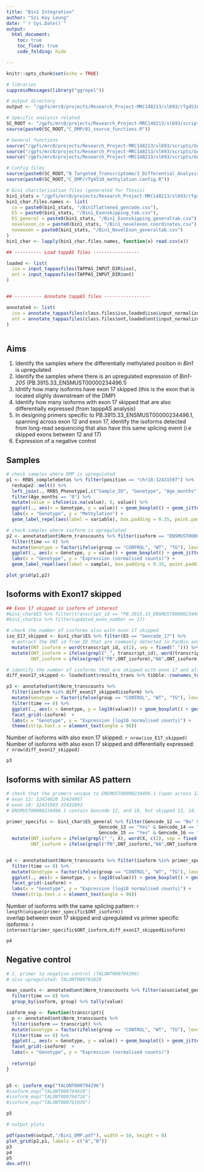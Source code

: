 ```yaml
---
title: "Bin1 Integration"
author: "Szi Kay Leung"
date: "`r Sys.Date()`"
output: 
  html_document:
    toc: true
    toc_float: true
    code_folding: hide

---
```


```r
knitr::opts_chunk$set(echo = TRUE)

# libraries
suppressMessages(library("ggrepel"))

# output directory
output <- "/gpfs/mrc0/projects/Research_Project-MRC148213/sl693/rTg4510/01_figures_tables/DMP"

# Specific analysis related
SC_ROOT <- "/gpfs/mrc0/projects/Research_Project-MRC148213/sl693/scripts/rTg4510/"
source(paste0(SC_ROOT,"C_DMP/01_source_functions.R"))

# General functions
source("/gpfs/mrc0/projects/Research_Project-MRC148213/sl693/scripts/General/5_TappAS_Differential/characterise/sqanti_general.R")
source("/gpfs/mrc0/projects/Research_Project-MRC148213/sl693/scripts/General/5_TappAS_Differential/characterise/plot_aesthetics.R")
source("/gpfs/mrc0/projects/Research_Project-MRC148213/sl693/scripts/General/5_TappAS_Differential/characterise/plot_tappas_analysis.R")

# Config files 
source(paste0(SC_ROOT,"B_Targeted_Transcriptome/3_Differential_Analysis/rTg4510_differential.config.R"))
source(paste0(SC_ROOT,"C_DMP/rTg4510_methylation.config.R"))

# Bin1 charcterisation files (generated for Thesis)
bin1_stats = "/gpfs/mrc0/projects/Research_Project-MRC148213/sl693/rTg4510/Merged_Targeted/4_characterise/TargetGenes/Bin1/Stats"
bin1_char.files.names <- list(
  co = paste0(bin1_stats, "/Bin1flattened_gencode.csv"),
  ES = paste0(bin1_stats, "/Bin1_Exonskipping_tab.csv"),
  ES_general = paste0(bin1_stats, "/Bin1_Exonskipping_generaltab.csv"),
  novelexon_co = paste0(bin1_stats, "/Bin1_novelexon_coordinates.csv"),
  noveexon = paste0(bin1_stats, "/Bin1_NovelExon_generaltab.csv")
) 
bin1_char <- lapply(bin1_char.files.names, function(x) read.csv(x))

## ---------- Load tappAS files -----------------

loaded <- list(
  iso = input_tappasfiles(TAPPAS_INPUT_DIR$iso),
  ont = input_tappasfiles(TAPPAS_INPUT_DIR$ont)
)


## ---------- Annotate tappAS files -----------------

annotated <- list(
  iso = annotate_tappasfiles(class.files$iso,loaded$iso$input_normalized_matrix,phenotype$iso),
  ont = annotate_tappasfiles(class.files$ont,loaded$ont$input_normalized_matrix,phenotype$ont)
)



```

## Aims

1. Identify the samples where the differentially methylated position in *Bin1* is upregulated  
2. Identify the samples where there is an upregulated expression of *Bin1-205* (PB.3915.33_ENSMUST00000234496.1)
3. Idntify how many isoforms have exon 17 skipped (this is the exon that is located slighly downstream of the DMP)
4. Identify how many isoforms with exon 17 skipped that are also differentially expressed (from tapppAS analysis)
5. In designing primers specific to PB.3915.33_ENSMUST00000234496.1, spanning across exon 12 and exon 17, identify the isoforms detected from long-read sequencing that also have this same splicing event (i.e skipped exons between 12 and 17)
6. Expression of a negative control 


## Samples 

```r
# check samples where DMP is upregulated
p1 <- RRBS_completebetas %>% filter(position == "chr18:32431597") %>% 
  reshape2::melt() %>% 
  left_join(., RRBS_Phenotype[,c("Sample_ID", "Genotype", "Age_months")], by = c("variable" = "Sample_ID")) %>% 
  filter(Age_months == "8") %>% 
  mutate(value = ifelse(is.na(value), 0, value)) %>%
  ggplot(., aes(x = Genotype, y = value)) + geom_boxplot() + geom_jitter() + 
  labs(x = "Genotype", y = "Methylation") + 
  geom_label_repel(aes(label = variable), box.padding = 0.35, point.padding = 0.5, segment.color = 'grey50') 

# check samples where isoform is upregulated
p2 <- annotated$ont$Norm_transcounts %>% filter(isoform == "ENSMUST00000234496.1") %>% 
  filter(time == 8) %>%
  mutate(Genotype = factor(ifelse(group == "CONTROL", "WT", "TG"), levels = c("WT","TG"))) %>% 
  ggplot(., aes(x = Genotype, y = value)) + geom_boxplot() + geom_jitter() +
  labs(x = "Genotype", y = "Expression (normalised counts)") + 
  geom_label_repel(aes(label = sample), box.padding = 0.35, point.padding = 0.5, segment.color = 'grey50') 

plot_grid(p1,p2)


```

## Isoforms with Exon17 skipped

```r
## Exon 17 skipped in isoform of interest
#bin1_char$ES %>% filter(transcript_id == "PB.3915.33_ENSMUST00000234496.1")
#bin1_char$co %>% filter(updated_exon_number == 17)

# check the number of isoforms also with exon 17 skipped
iso_E17_skipped <- bin1_char$ES %>% filter(ES == "Gencode_17") %>% 
  # extract the ONT id from ID that are commonly detected in PacBio and ONT (i.e. PBID_TALONID)
  mutate(ONT_isoform = word(transcript_id, c(2), sep = fixed("_"))) %>% 
  mutate(ONT_isoform = ifelse(grepl("_", transcript_id), word(transcript_id, c(2), sep = fixed("_")),as.character(transcript_id)),
         ONT_isoform = ifelse(grepl("PB",ONT_isoform),"NA",ONT_isoform))

# identify the number of isoforms that are skipped with exon 17 and also differentially expressed
diff_exon17_skipped <- loaded$ont$results_trans %>% tibble::rownames_to_column(., var = "isoform") %>% filter(isoform %in% iso_E17_skipped$ONT_isoform) 

p3 <- annotated$ont$Norm_transcounts %>% 
  filter(isoform %in% diff_exon17_skipped$isoform) %>% 
  mutate(Genotype = factor(ifelse(group == "CONTROL", "WT", "TG"), levels = c("WT","TG"))) %>% 
  filter(time == 8) %>%
  ggplot(., aes(x = Genotype, y = log10(value))) + geom_boxplot() + geom_jitter() + 
  facet_grid(~isoform)  + 
  labs(x = "Genotype", y = "Expression (log10 normalised counts)") +
  theme(strip.text.x = element_text(angle = 90))

```

Number of isoforms with also exon 17 skipped: `r nrow(iso_E17_skipped)`\
Number of isoforms with also exon 17 skipped and differentially expressed: `r nrow(diff_exon17_skipped)`

```r
p3
```

## Isoforms with similar AS pattern

```r
# check that the primers unique to ENSMUST00000234496.1 (span across 12 - 18)
# exon 12: 32424820 32424967
# exon 18: 32431983 32432093 
# ENSMUST00000234496.1 contain Gencode 12, and 18, but skipped 13, 14, 15, 16, 17

primer_specific <- bin1_char$ES_general %>% filter(Gencode_12 == "No" & Gencode_18 == "No" & 
                                  Gencode_13 == "Yes" & Gencode_14 == "Yes" &
                                  Gencode_15 == "Yes" & Gencode_16 == "Yes" & Gencode_17 == "Yes") %>% 
  mutate(ONT_isoform = ifelse(grepl("_", X), word(X, c(2), sep = fixed("_")),as.character(X)),
         ONT_isoform = ifelse(grepl("PB",ONT_isoform),"NA",ONT_isoform))


p4 <- annotated$ont$Norm_transcounts %>% filter(isoform %in% primer_specific$ONT_isoform) %>% 
  filter(time == 8) %>%
  mutate(Genotype = factor(ifelse(group == "CONTROL", "WT", "TG"), levels = c("WT","TG"))) %>% 
  ggplot(., aes(x = Genotype, y = log10(value))) + geom_boxplot() + geom_jitter() + 
  facet_grid(~isoform) +
  labs(x = "Genotype", y = "Expression (log10 normalised counts)") +
  theme(strip.text.x = element_text(angle = 90))

```

Number of isoforms with the same splicing pattern: `r length(unique(primer_specific$ONT_isoform))`\
overlap between exon 17 skipped and upregulated vs primer specific isoforms:
`r intersect(primer_specific$ONT_isoform,diff_exon17_skipped$isoform)`

```r
p4

```

## Negative control 
```r
# 2. primer to negative control (TALONT000794296)
# also upregulated: TALONT000761829

mean_counts <- annotated$ont$Norm_transcounts %>% filter(associated_gene == "Bin1") %>%
  filter(time == 8) %>%
  group_by(isoform, group) %>% tally(value)

isoform_exp <- function(transcript){
  p <- annotated$ont$Norm_transcounts %>% 
  filter(isoform == transcript) %>% 
  mutate(Genotype = factor(ifelse(group == "CONTROL", "WT", "TG"), levels = c("WT","TG"))) %>% 
  filter(time == 8) %>%
  ggplot(., aes(x = Genotype, y = value)) + geom_boxplot() + geom_jitter() + 
  facet_grid(~isoform)  + 
  labs(x = "Genotype", y = "Expression (normalised counts)")
  
  return(p)
}


p5 <- isoform_exp("TALONT000794296")
#isoform_exp("TALONT000794610")
#isoform_exp("TALONT000794726")
#isoform_exp("TALONT000761939")

p5
```

```r
# output plots 

pdf(paste0(output,"/Bin1_DMP.pdf"), width = 10, height = 8)
plot_grid(p2,p1, labels = c("A","B"))
p3
p4
p5
dev.off()


```


